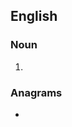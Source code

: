 ==English==

===Noun===
{{head|en|noun plural form}}

# {{plural of|Pueblan|lang=en}}

===Anagrams===
* {{anagrams|en|subpanel|subplane}}